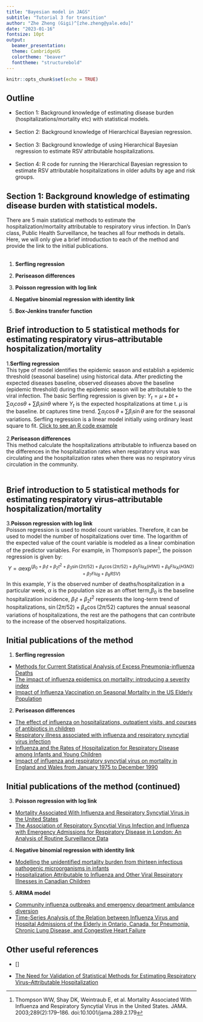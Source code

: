 ```yaml
---
title: "Bayesian model in JAGS"
subtitle: "Tutorial 3 for transition"
author: "Zhe Zheng (Gigi)^[zhe.zheng@yale.edu]"
date: "2023-01-16"
fontsize: 10pt
output: 
  beamer_presentation:
  theme: CambridgeUS
  colortheme: "beaver"
  fonttheme: "structurebold"
---
```


```r
knitr::opts_chunk$set(echo = TRUE)
```

## Outline

- Section 1: Background knowledge of estimating disease burden (hospitalizations/mortality etc) with statistical models.
\
\
- Section 2: Background knowledge of Hierarchical Bayesian regression.
\
\
- Section 3: Background knowledge of using Hierarchical Bayesian regression to estimate RSV attributable hospitalizations.
\
\
- Section 4: R code for running the Hierarchical Bayesian regression to estimate RSV attributable hospitalizations in older adults by age and risk groups.

## Section 1: Background knowledge of estimating disease burden with statistical models.

There are 5 main statistical methods to estimate the hospitalization/mortality attributable to respiratory virus infection. In Dan's class, Public Health Surveillance, he teaches all four methods in details. Here, we will only give a brief introduction to each of the method and provide the link to the initial publications.
\
\

1. **Serfling regression** 

2. **Periseason differences**

3. **Poisson regression with log link**

4. **Negative binomial regression with identity link**

5. **Box-Jenkins transfer function**

## Brief introduction to 5 statistical methods for estimating respiratory virus–attributable hospitalization/mortality

1.**Serfling regression** \
  This type of model identifies the epidemic season and establish a epidemic threshold (seasonal baseline) using historical data. After predicting the expected diseases baseline, observed diseases above the baseline (epidemic threshold) during the epidemic season will be attributable to the viral infection. The basic Serfling regression is given by: $Y_t = \mu+ bt+\sum \alpha_i cos \theta+ \sum \beta_i sin \theta$ where $Y_t$ is the expected hospitalizations at time t. $\mu$ is the baseline. $bt$ captures time trend. $\sum \alpha_i \cos \theta+ \sum \beta_i \sin \theta$ are for the seasonal variations. Serfling regression is a linear model initially using ordinary least square to fit. [\color{blue} Click to see an R code example](https://kmcconeghy.github.io/flumodelr/articles/04-serfling.html)
  \
  \
2.**Periseason differences**\
 This method calculate the hospitalizations attributable to influenza based on the differences in the hospitalization rates when respiratory virus was circulating and the hospitalization rates when there was no respiratory virus circulation in the community.
   \
  \
  
## Brief introduction to 5 statistical methods for estimating respiratory virus–attributable hospitalization/mortality

3.**Poisson regression with log link**
\
  Poisson regression is used to model count variables. Therefore, it can be used to model the number of hospitalizations over time. The logarithm of the expected value of the count variable is modeled as a linear combination of the predictor variables. For example, in Thompson's paper^[Thompson WW, Shay DK, Weintraub E, et al. Mortality Associated With Influenza and Respiratory Syncytial Virus in the United States. JAMA. 2003;289(2):179–186. doi:10.1001/jama.289.2.179], the poisson regression is given by: \small
  $$Y = \alpha \exp^{(\beta_0 + \beta_1t + \beta_2t^2  +  \beta_3 \sin(2\pi/52) + \beta_4 \cos(2\pi/52) + \beta_5 Flu_A(H1N1) + \beta_6 Flu_A(H3N2) + \beta_7Flu_B + \beta_8RSV)}$$ 
  In this example, $Y$ is the observed number of deaths/hospitalization in a particular week, $\alpha$ is the population size as an offset term,$\beta_0$ is the baseline hospitalization incidence, $\beta_1t + \beta_2t^2$ represents the long-term trend of hospitalizations, $\sin(2\pi/52) + \beta_4 \cos(2\pi/52)$ captures the annual seasonal variations of hospitalizations, the rest are the pathogens that can contribute to the increase of the observed hospitalizations.    



## Initial publications of the method

1. **Serfling regression**
  - [Methods for Current Statistical Analysis of Excess Pneumonia-influenza Deaths](https://www.ncbi.nlm.nih.gov/pmc/articles/PMC1915276/pdf/pubhealthreporig00078-0040.pdf)
  - [The impact of influenza epidemics on mortality: introducing a severity index](https://ajph.aphapublications.org/doi/epdf/10.2105/AJPH.87.12.1944)
  - [Impact of Influenza Vaccination on Seasonal Mortality in the US Elderly Population](https://jamanetwork.com/journals/jamainternalmedicine/article-abstract/486407)

2. **Periseason differences**
  - [The effect of influenza on hospitalizations, outpatient visits, and courses of antibiotics in children](https://www.nejm.org/doi/full/10.1056/nejm200001273420401)
  - [Respiratory illness associated with influenza and respiratory syncytial virus infection](https://adc.bmj.com/content/archdischild/90/7/741.full.pdf)
  - [Influenza and the Rates of Hospitalization for Respiratory Disease among Infants and Young Children](https://www.nejm.org/doi/full/10.1056/nejm200001273420402)
  - [Impact of influenza and respiratory syncytial virus on mortality in England and Wales from January 1975 to December 1990](https://www.cambridge.org/core/services/aop-cambridge-core/content/view/28087EC2F43E75D1907F15CA3411FE6D/S0950268800058957a.pdf/impact-of-influenza-and-respiratory-syncytial-virus-on-mortality-in-england-and-wales-from-january-1975-to-december-1990.pdf)

## Initial publications of the method (continued)

3. **Poisson regression with log link**
  - [Mortality Associated With Influenza and Respiratory Syncytial Virus in the United States](https://jamanetwork.com/journals/jama/article-abstract/195750)
  - [The Association of Respiratory Syncytial Virus Infection and Influenza with Emergency Admissions for Respiratory Disease in London: An Analysis of Routine Surveillance Data](https://academic.oup.com/cid/article/42/5/640/316492)

4. **Negative binomial regression with identity link**
  - [Modelling the unidentified mortality burden from thirteen infectious pathogenic microorganisms in infants](https://www.cambridge.org/core/journals/epidemiology-and-infection/article/modelling-the-unidentified-mortality-burden-from-thirteen-infectious-pathogenic-microorganisms-in-infants/26AE7DA522FD6DCE6CE3E4F2D3CB9A79)
  - [Hospitalization Attributable to Influenza and Other Viral Respiratory Illnesses in Canadian Children](https://journals.lww.com/pidj/fulltext/2006/09000/Hospitalization_Attributable_to_Influenza_and.8.aspx)

5. **ARIMA model**
  - [Community influenza outbreaks and emergency department ambulance diversion](https://www.sciencedirect.com/science/article/pii/S0196064403013167)
  - [Time-Series Analysis of the Relation between Influenza Virus and Hospital Admissions of the Elderly in Ontario, Canada, for Pneumonia, Chronic Lung Disease, and Congestive Heart Failure](https://academic.oup.com/aje/article/149/1/85/205393)


## Other useful references

- []

- [The Need for Validation of Statistical Methods for Estimating Respiratory Virus–Attributable Hospitalization](https://academic.oup.com/aje/article/170/7/925/91526)
